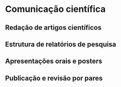 # Comunicação científica

## Redação de artigos científicos

## Estrutura de relatórios de pesquisa

## Apresentações orais e posters

## Publicação e revisão por pares